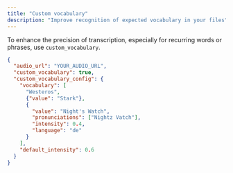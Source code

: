 ```yaml
---
title: "Custom vocabulary"
description: "Improve recognition of expected vocabulary in your files"
---
```



To enhance the precision of transcription, especially for recurring words or phrases, use `custom_vocabulary`.

```json request data
{
  "audio_url": "YOUR_AUDIO_URL",
  "custom_vocabulary": true,
  "custom_vocabulary_config": {
    "vocabulary": [
      "Westeros",
      {"value": "Stark"},
      {
        "value": "Night's Watch",
        "pronunciations": ["Nightz Vatch"],
        "intensity": 0.4,
        "language": "de"
      }
    ],
    "default_intensity": 0.6
  }
}
```

<CustomVocabularyInputDescription />


